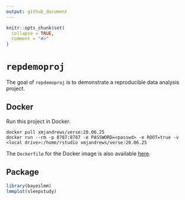 ```yaml
---
output: github_document
---
```


<!-- README.md is generated from README.Rmd. Please edit that file -->

```r
knitr::opts_chunk$set(
  collapse = TRUE,
  comment = "#>"
)
```

# `repdemoproj` 

<!-- badges: start -->
<!-- badges: end -->

The goal of `repdemoproj` is to demonstrate a reproducible data analysis project.

## Docker

Run this project in Docker.
```
docker pull xmjandrews/verse:20.06.25
docker run --rm -p 8787:8787 -e PASSWORD=<passwd> -e ROOT=true -v <local drive>:/home/rstudio xmjandrews/verse:20.06.25
```

The `Dockerfile` for the Docker image is also available [here](Dockerfile).


## Package

```r
library(bayeslmm)
lmmplot(sleepstudy)
```


